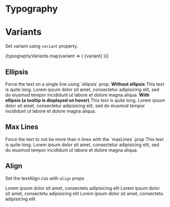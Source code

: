 
<Meta title="Components/Typography" component={Typography} />

# Typography

# Variants

<Description>Set variant using `variant` property.</Description>

<Canvas>
  <Story name="basic">
    <Boxer my={1}>
      {typographyVariants.map(variant => (
        <Typography key={variant} variant={variant}>
          {variant}
        </Typography>
      ))}
    </Boxer>
  </Story>
</Canvas>

## Ellipsis

<Description>
  Force the text on a single line using `ellipsis` prop.
</Description>

<Canvas>
  <Story name="ellipsis">
    <strong>Without ellipsis</strong>
    <Box width={500} mt={1} mb={2}>
      <Typography>
        This text is quite long. Lorem ipsum dolor sit amet, consectetur
        adipisicing elit, sed do eiusmod tempor incididunt ut labore et dolore
        magna aliqua.
      </Typography>
    </Box>
    <strong>With ellipsis (a tooltip is displayed on hover)</strong>
    <Box width={500} mt={1} mb={2}>
      <Typography ellipsis>
        This text is quite long. Lorem ipsum dolor sit amet, consectetur
        adipisicing elit, sed do eiusmod tempor incididunt ut labore et dolore
        magna aliqua.
      </Typography>
    </Box>
  </Story>
</Canvas>

## Max Lines

<Description>
  Force the text to not be more than n lines with the `maxLines` prop
</Description>

<Canvas>
  <Story name="maxlines">
    <Typography width={300} maxLines={2}>
      This text is quite long. Lorem ipsum dolor sit amet, consectetur
      adipisicing elit, sed do eiusmod tempor incididunt ut labore et dolore
      magna aliqua.
    </Typography>
  </Story>
</Canvas>

## Align

<Description>Set the textAlign css with `align` props</Description>

<Canvas isColumn>
  <Story name="align-left">
    <Typography align="left">
      Lorem ipsum dolor sit amet, consectetu adipisicing elit
    </Typography>
  </Story>
  <Story name="align-center">
    <Typography align="center">
      Lorem ipsum dolor sit amet, consectetu adipisicing elit
    </Typography>
  </Story>
  <Story name="align-right">
    <Typography align="right">
      Lorem ipsum dolor sit amet, consectetu adipisicing elit
    </Typography>
  </Story>
</Canvas>
